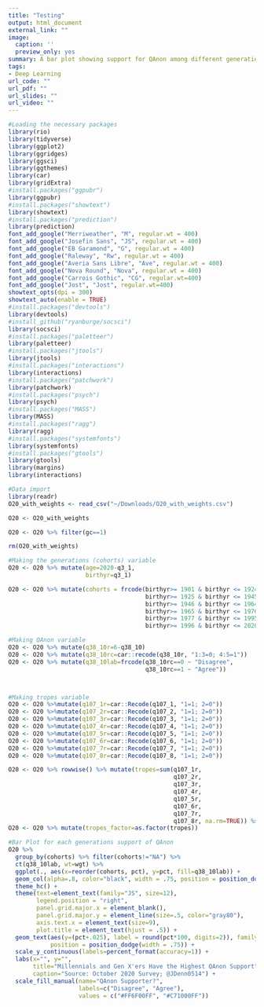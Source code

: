 ```yaml
---
title: "Testing"
output: html_document
external_link: ""
image: 
  caption: ''
  preview_only: yes
summary: A bar plot showing support for QAnon among different generations
tags:
- Deep Learning
url_code: ""
url_pdf: ""
url_slides: ""
url_video: ""
---
```






```r
#Loading the necessary packages
library(rio)
library(tidyverse)
library(ggplot2)
library(ggridges)
library(ggsci)
library(ggthemes)
library(car)
library(gridExtra)
#install.packages("ggpubr")
library(ggpubr)
#install.packages("showtext")
library(showtext)
#install.packages("prediction")
library(prediction)
font_add_google("Merriweather", "M", regular.wt = 400)
font_add_google("Josefin Sans", "JS", regular.wt = 400)
font_add_google("EB Garamond", "G", regular.wt = 400)
font_add_google("Raleway", "Rw", regular.wt = 400)
font_add_google("Averia Sans Libre", "Ave", regular.wt = 400)
font_add_google("Nova Round", "Nova", regular.wt = 400)
font_add_google("Carrois Gothic", "CG", regular.wt=400)
font_add_google("Jost", "Jost", regular.wt=400)
showtext_opts(dpi = 300)
showtext_auto(enable = TRUE)
#install.packages("devtools")
library(devtools)
#install_github("ryanburge/socsci")
library(socsci)
#install.packages("paletteer")
library(paletteer)
#install.packages("jtools")
library(jtools)
#install.packages("interactions")
library(interactions)
#install.packages("patchwork")
library(patchwork)
#install.packages("psych")
library(psych)
#install.packages("MASS")
library(MASS)
#install.packages("ragg")
library(ragg)
#install.packages("systemfonts")
library(systemfonts)
#install.packages("gtools")
library(gtools)
library(margins)
library(interactions)

```

```r
#Data import
library(readr)
O20_with_weights <- read_csv("~/Downloads/O20_with_weights.csv")

O20 <- O20_with_weights

O20 <- O20 %>% filter(gc==1)

rm(O20_with_weights)


```

```r
#Making the generations (cohorts) variable
O20 <- O20 %>% mutate(age=2020-q3_1,
                      birthyr=q3_1)

O20 <- O20 %>% mutate(cohorts = frcode(birthyr>= 1901 & birthyr <= 1924 ~ 'Greatest\nGeneration',
                                       birthyr>= 1925 & birthyr <= 1945 ~ 'Silent\nGeneration',
                                       birthyr>= 1946 & birthyr <= 1964 ~ 'Boomers',
                                       birthyr>= 1965 & birthyr <= 1976 ~ 'Gen X',
                                       birthyr>= 1977 & birthyr <= 1995 ~ 'Millennials',
                                       birthyr>= 1996 & birthyr <= 2020 ~ 'Gen Z'))

#Making QAnon variable
O20 <- O20 %>% mutate(q38_10r=6-q38_10)
O20 <- O20 %>% mutate(q38_10rc=car::recode(q38_10r, "1:3=0; 4:5=1")) 
O20 <- O20 %>% mutate(q38_10lab=frcode(q38_10rc==0 ~ "Disagree",
                                       q38_10rc==1 ~ "Agree"))




```

```r
#Making tropes variable
O20 <- O20 %>%mutate(q107_1r=car::Recode(q107_1, "1=1; 2=0"))
O20 <- O20 %>%mutate(q107_2r=car::Recode(q107_2, "1=1; 2=0"))
O20 <- O20 %>%mutate(q107_3r=car::Recode(q107_3, "1=1; 2=0"))
O20 <- O20 %>%mutate(q107_4r=car::Recode(q107_4, "1=1; 2=0"))
O20 <- O20 %>%mutate(q107_5r=car::Recode(q107_5, "1=1; 2=0"))
O20 <- O20 %>%mutate(q107_6r=car::Recode(q107_6, "1=1; 2=0"))
O20 <- O20 %>%mutate(q107_7r=car::Recode(q107_7, "1=1; 2=0"))
O20 <- O20 %>%mutate(q107_8r=car::Recode(q107_8, "1=1; 2=0"))

O20 <- O20 %>% rowwise() %>% mutate(tropes=sum(q107_1r, 
                                               q107_2r, 
                                               q107_3r,
                                               q107_4r, 
                                               q107_5r, 
                                               q107_6r, 
                                               q107_7r, 
                                               q107_8r, na.rm=TRUE)) %>% ungroup()
O20 <- O20 %>% mutate(tropes_factor=as.factor(tropes))

```

```r
#Bar Plot for each generations support of QAnon
O20 %>% 
  group_by(cohorts) %>% filter(cohorts!="NA") %>% 
  ct(q38_10lab, wt=wgt) %>% 
  ggplot(., aes(x=reorder(cohorts, pct), y=pct, fill=q38_10lab)) + 
  geom_col(alpha=.8, color="black", width = .75, position = position_dodge2()) + 
  theme_hc() +
  theme(text=element_text(family="JS", size=12),
        legend.position = "right",
        panel.grid.major.x = element_blank(),
        panel.grid.major.y = element_line(size=.5, color="gray80"),
        axis.text.x = element_text(size=9),
        plot.title = element_text(hjust = .5)) +
  geom_text(aes(y=(pct+.025), label = round(pct*100, digits=2)), family="JS",
            position = position_dodge(width = .75)) +
  scale_y_continuous(labels=percent_format(accuracy=1)) +
  labs(x="", y="", 
       title="Millennials and Gen X'ers Have the Highest QAnon Support",
       caption="Source: October 2020 Survey; @JDenn0514") +
  scale_fill_manual(name="QAnon Supporter?", 
                    labels=c("Disagree", "Agree"), 
                    values = c("#FF6F00FF", "#C71000FF"))

```



